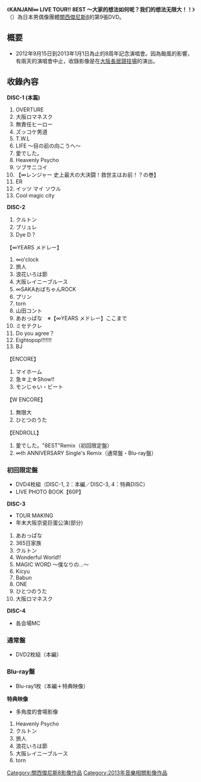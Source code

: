 {{Notability Unreferenced |time=2013-06-26T05:17:42+00:00 }}
{{Infobox Album
| Name           = KANJANI∞ LIVE TOUR!! 8EST ～大家的想法如何呢？我们的想法无限大！！<br />{{lang|ja|KANJANI∞ LIVE TOUR!! 8EST ～みんなの想いはどうなんだい?僕らの想いは無限大!!〜}}
| Type           = DVD
| Artist         = [[關西傑尼斯8|關西傑尼斯8]]
| Released       = 2013年3月13日
| Recorded       = 
| Genre          = [[J-POP|J-POP]]（演歌・歌謠曲）
| Length         = 
| Label          = [[TEICHIKU_ENTERTAINMENT|TEICHIKU ENTERTAINMENT]]
| Producer       = 
| Reviews        = 
| Chart position =  
| Certification  =  
| Last album     = [[KANJANI∞_五大ドームTOUR_EIGHT×EIGHTER_おもんなかったらドームすいません|KANJANI∞ 五大ドームTOUR EIGHT×EIGHTER おもんなかったらドームすいません]]<br />（2012年）
| This album     = '''KANJANI∞ LIVE TOUR!! 8EST ～大家的想法如何呢？我们的想法无限大！！'''<br />（2013年）
| Next album     = [[KANJANI∞_LIVE_TOUR_JUKE_BOX|KANJANI∞ LIVE TOUR JUKE BOX]]<br />（2014年）
}}
《'''KANJANI∞ LIVE TOUR!! 8EST ～大家的想法如何呢？我们的想法无限大！！'''》（{{lang|ja|'''KANJANI∞ LIVE TOUR!! 8EST ～みんなの想いはどうなんだい?僕らの想いは無限大!!～'''}}）為日本男偶像團體[[關西傑尼斯8|關西傑尼斯8]]的第9張DVD｡

== 概要 ==
*2012年9月15日到2013年1月1日為止的8周年記念演唱會。因為颱風的影響，有兩天的演唱會中止，收錄影像是在[[大阪市長居陸上競技場|大阪長居競技場]]的演出。

== 收錄內容 ==
'''DISC-1 (本篇)'''
# OVERTURE
# 大阪ロマネスク
# 無責任ヒーロー
# ズッコケ男道
# T.W.L
# LIFE 〜目の前の向こうへ〜
# 愛でした。
# Heavenly Psycho
# ツブサニコイ
# 【∞レンジャー 史上最大の大決闘！救世主はお前！？の巻】
# ER
# イッツ マイ ソウル
# Cool magic city

'''DISC-2'''
# クルトン
# ブリュレ
# Dye D？
【∞YEARS メドレー】
# ∞o'clock
# 旅人
# 浪花いろは節
# 大阪レイニーブルース
# ∞SAKAおばちゃんROCK
# プリン
# torn
# 山田コント
# あおっぱな　※【∞YEARS メドレー】ここまで
# ミセテクレ
# Do you agree？
# Eightopop!!!!!!!
# BJ
【ENCORE】
# マイホーム
# 急☆上☆Show!!
# モンじゃい・ビート
【W ENCORE】
# 無限大
# ひとつのうた
【ENDROLL】
# 愛でした。"8EST"Remix（初回限定盤）
# ∞th ANNIVERSARY Single's Remix（通常盤・Blu-ray盤）

=== 初回限定盤 ===
* DVD4枚組（DISC-1, 2：本編／DISC-3, 4：特典DISC）
* LIVE PHOTO BOOK【60P】 

'''DISC-3'''
* TOUR MAKING
* 年末大阪京瓷巨蛋公演(部分)
# あおっぱな
# 365日家族
# クルトン
# Wonderful World!!
# MAGIC WORD 〜僕なりの…〜
# Kicyu
# Babun
# ONE
# ひとつのうた
# 大阪ロマネスク


'''DISC-4'''
* 各会場MC

===通常盤===
* DVD2枚組（本編）

=== Blu-ray盤 ===
* Blu-ray1枚（本編＋特典映像）

'''特典映像'''
* 多角度的會場影像
# Heavenly Psycho
# クルトン
# 旅人
# 浪花いろは節
# 大阪レイニーブルース
# torn


{{reflist}}

{{關西傑尼斯8}}
[[Category:關西傑尼斯8影像作品|Category:關西傑尼斯8影像作品]]
[[Category:2013年音樂相關影像作品|Category:2013年音樂相關影像作品]]